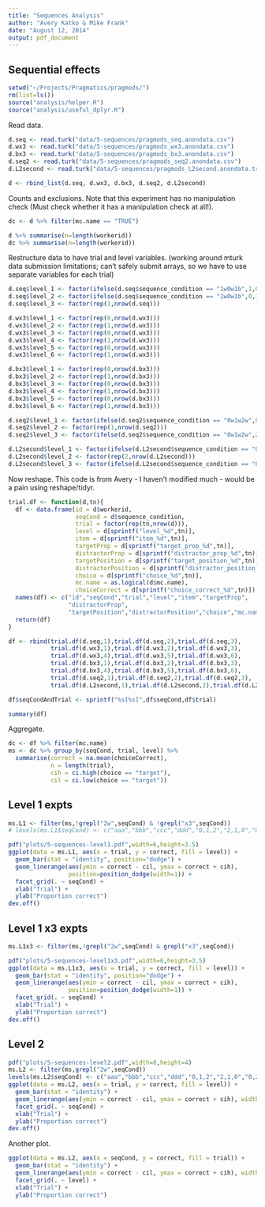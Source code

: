 ```yaml
---
title: "Sequences Analysis"
author: "Avery Katko & Mike Frank"
date: "August 12, 2014"
output: pdf_document
---
```


Sequential effects
----

```r
setwd("~/Projects/Pragmatics/pragmods/")
rm(list=ls())
source("analysis/helper.R")
source("analysis/useful_dplyr.R")
```

Read data.

```r
d.seq <- read.turk("data/5-sequences/pragmods_seq.anondata.csv")
d.wx3 <- read.turk("data/5-sequences/pragmods_wx3.anondata.csv")
d.bx3 <- read.turk("data/5-sequences/pragmods_bx3.anondata.csv")
d.seq2 <- read.turk("data/5-sequences/pragmods_seq2.anondata.csv")
d.L2second <- read.turk("data/5-sequences/pragmods_L2second.anondata.tsv")

d <- rbind_list(d.seq, d.wx3, d.bx3, d.seq2, d.L2second)
```

Counts and exclusions. Note that this experiment has no manipulation check (Must check whether it has a manipulation check at all!). 

```r
dc <- d %>% filter(mc.name == "TRUE")

d %>% summarise(n=length(workerid))
dc %>% summarise(n=length(workerid))
```

Restructure data to have trial and level variables. (working around mturk data submission limitations; can't safely submit arrays, so we have to use separate variables for each trial)

```r
d.seq$level_1 <- factor(ifelse(d.seq$sequence_condition == "1w0w1b",1,0))
d.seq$level_2 <- factor(ifelse(d.seq$sequence_condition == "1w0w1b",0,1))
d.seq$level_3 <- factor(rep(1,nrow(d.seq)))

d.wx3$level_1 <- factor(rep(0,nrow(d.wx3)))
d.wx3$level_2 <- factor(rep(1,nrow(d.wx3)))
d.wx3$level_3 <- factor(rep(0,nrow(d.wx3)))
d.wx3$level_4 <- factor(rep(1,nrow(d.wx3)))
d.wx3$level_5 <- factor(rep(0,nrow(d.wx3)))
d.wx3$level_6 <- factor(rep(1,nrow(d.wx3)))

d.bx3$level_1 <- factor(rep(0,nrow(d.bx3)))
d.bx3$level_2 <- factor(rep(1,nrow(d.bx3)))
d.bx3$level_3 <- factor(rep(0,nrow(d.bx3)))
d.bx3$level_4 <- factor(rep(1,nrow(d.bx3)))
d.bx3$level_5 <- factor(rep(0,nrow(d.bx3)))
d.bx3$level_6 <- factor(rep(1,nrow(d.bx3)))

d.seq2$level_1 <- factor(ifelse(d.seq2$sequence_condition == "0w1w2w",0,2))
d.seq2$level_2 <- factor(rep(1,nrow(d.seq2)))
d.seq2$level_3 <- factor(ifelse(d.seq2$sequence_condition == "0w1w2w",2,0))

d.L2second$level_1 <- factor(ifelse(d.L2second$sequence_condition == "0w2w1w",0,1))
d.L2second$level_2 <- factor(rep(2,nrow(d.L2second)))
d.L2second$level_3 <- factor(ifelse(d.L2second$sequence_condition == "0w2w1w",1,0))
```

Now reshape. This code is from Avery - I haven't modified much - would be a pain using reshape/tidyr.

```r
trial.df <- function(d,tn){
  df <- data.frame(id = d$workerid,
                   seqCond = d$sequence_condition,
                   trial = factor(rep(tn,nrow(d))),
                   level = d[sprintf("level_%d",tn)],
                   item = d[sprintf("item_%d",tn)],
                   targetProp = d[sprintf("target_prop_%d",tn)],
                   distractorProp = d[sprintf("distractor_prop_%d",tn)],
                   targetPosition = d[sprintf("target_position_%d",tn)],
                   distractorPosition = d[sprintf("distractor_position_%d",tn)],
                   choice = d[sprintf("choice_%d",tn)],
                   mc.name = as.logical(d$mc.name),
                   choiceCorrect = d[sprintf("choice_correct_%d",tn)])
  names(df) <- c("id","seqCond","trial","level","item","targetProp",
                 "distractorProp",
                 "targetPosition","distractorPosition","choice","mc.name","choiceCorrect")
  return(df)
}

df <- rbind(trial.df(d.seq,1),trial.df(d.seq,2),trial.df(d.seq,3),
            trial.df(d.wx3,1),trial.df(d.wx3,2),trial.df(d.wx3,3),
            trial.df(d.wx3,4),trial.df(d.wx3,5),trial.df(d.wx3,6),
            trial.df(d.bx3,1),trial.df(d.bx3,2),trial.df(d.bx3,3),
            trial.df(d.bx3,4),trial.df(d.bx3,5),trial.df(d.bx3,6),
            trial.df(d.seq2,1),trial.df(d.seq2,2),trial.df(d.seq2,3),
            trial.df(d.L2second,1),trial.df(d.L2second,2),trial.df(d.L2second,3))

df$seqCondAndTrial <- sprintf("%s[%s]",df$seqCond,df$trial)

summary(df)
```

Aggregate.

```r
dc <- df %>% filter(mc.name) 
ms <- dc %>% group_by(seqCond, trial, level) %>%
  summarise(correct = na.mean(choiceCorrect),  
            n = length(trial),
            cih = ci.high(choice == "target"),
            cil = ci.low(choice == "target"))
```

Level 1 expts
----

```r
ms.L1 <- filter(ms,!grepl("2w",seqCond) & !grepl("x3",seqCond))
# levels(ms.L1$seqCond) <- c("aaa","bbb","ccc","ddd","0,1,2","2,1,0","0,2,1","1,2,0")

pdf("plots/5-sequences-level1.pdf",width=6,height=3.5)
ggplot(data = ms.L1, aes(x = trial, y = correct, fill = level)) +
  geom_bar(stat = "identity", position="dodge") +
  geom_linerange(aes(ymin = correct - cil, ymax = correct + cih), 
                 position=position_dodge(width=1)) +
  facet_grid(. ~ seqCond) +
  xlab("Trial") +
  ylab("Proportion correct")
dev.off()
```

Level 1 x3 expts
----

```r
ms.L1x3 <- filter(ms,!grepl("2w",seqCond) & grepl("x3",seqCond))

pdf("plots/5-sequences-level1x3.pdf",width=6,height=3.5)
ggplot(data = ms.L1x3, aes(x = trial, y = correct, fill = level)) +
  geom_bar(stat = "identity", position="dodge") +
  geom_linerange(aes(ymin = correct - cil, ymax = correct + cih), 
                 position=position_dodge(width=1)) +
  facet_grid(. ~ seqCond) +
  xlab("Trial") +
  ylab("Proportion correct")
dev.off()
```

Level 2
----

```r
pdf("plots/5-sequences-level2.pdf",width=8,height=4)
ms.L2 <- filter(ms,grepl("2w",seqCond))
levels(ms.L2$seqCond) <- c("aaa","bbb","ccc","ddd","0,1,2","2,1,0","0,2,1","1,2,0")
ggplot(data = ms.L2, aes(x = trial, y = correct, fill = level)) +
  geom_bar(stat = "identity") +
  geom_linerange(aes(ymin = correct - cil, ymax = correct + cih), width = 0.2) +
  facet_grid(. ~ seqCond) +
  xlab("Trial") +
  ylab("Proportion correct")
dev.off()
```

Another plot. 

```r
ggplot(data = ms.L2, aes(x = seqCond, y = correct, fill = trial)) +
  geom_bar(stat = "identity") +
  geom_linerange(aes(ymin = correct - cil, ymax = correct + cih), width = 0.2) +
  facet_grid(. ~ level) +
  xlab("Trial") +
  ylab("Proportion correct")
```
